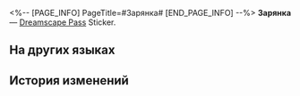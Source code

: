 <%-- [PAGE_INFO]
PageTitle=#Зарянка#
[END_PAGE_INFO] --%>
{{Предмет Инфобокс
|id          = 223712
|Изображение = Dreamscape Pass Sticker Зарянка.png
|Тип         = Dreamscape Pass Sticker
|Тип2        = Звёзды в грёзах Stickers
|Инвентарь   = 
|Редкость    = 4
|Эффект      = 
|Описание    = Пронумерованные наклейки, используемые для украшения дневника сновидений. Бывают самыми разными.
|Источник1   = [[Получите на площади Часика коллекционную карточку «Зарянка» из серии «Планета празднеств»]]
}}
{{Описание|В её пении растворяются все распри.}}
'''Зарянка''' — [[Dreamscape Pass]] Sticker.

==На других языках==
{{На других языках
|en   = Robin
|zhs  = 知更鸟
|zht  = 知更鳥
|ja   = ロビン
|ko   = 로빈
|es   = Robin
|fr   = Robin
|ru   = Зарянка
|th   = Robin
|vi   = Robin
|de   = Robin
|id   = Robin
|pt   = Robin
}}

==История изменений==
{{История изменений|3.5}}